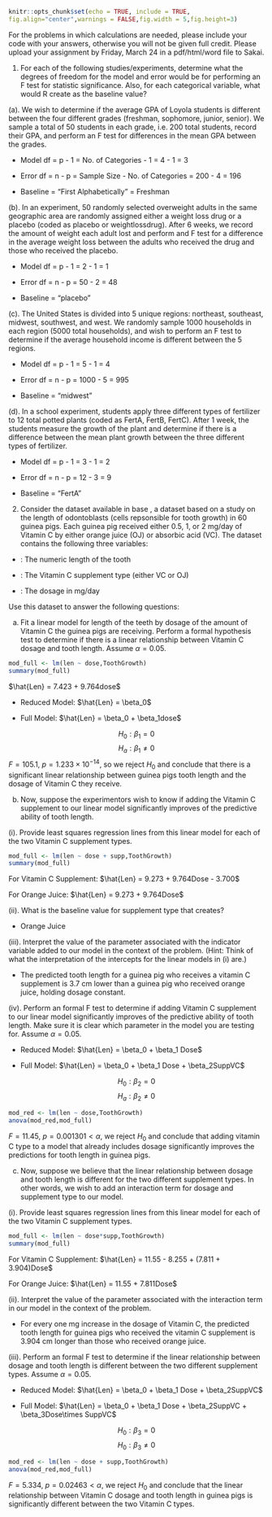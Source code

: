 
```{r setup, include=FALSE}
knitr::opts_chunk$set(echo = TRUE, include = TRUE,
fig.align="center",warnings = FALSE,fig.width = 5,fig.height=3)
```

For the problems in which calculations are needed, please include your \texttt{R} code with your answers, otherwise you will not be given full credit.  Please upload your assignment by Friday, March 24 in a pdf/html/word file to Sakai.

1. For each of the following studies/experiments, determine what the degrees of freedom for the model and error would be for performing an F test for statistic significance.  Also, for each categorical variable, what would R create as the baseline value?

(a).  We wish to determine if the average GPA of Loyola students is different between the four different grades (freshman, sophomore, junior, senior).  We sample a total of 50 students in each grade, i.e. 200 total students, record their GPA, and perform an F test for differences in the mean GPA between the grades.

- Model df = p - 1 = No. of Categories - 1 = 4 - 1 = 3

- Error df = n - p = Sample Size - No. of Categories = 200 - 4 = 196

- Baseline = "First Alphabetically" = Freshman

(b).  In an experiment, 50 randomly selected overweight adults in the same geographic area are randomly assigned either a weight loss drug or a placebo (coded as placebo or weightlossdrug).  After 6 weeks, we record the amount of weight each adult lost and perform and F test for a difference in the average weight loss between the adults who received the drug and those who received the placebo.

- Model df = p - 1 = 2 - 1 = 1

- Error df = n - p = 50 - 2 = 48

- Baseline = "placebo"

(c).  The United States is divided into 5 unique regions: northeast, southeast, midwest, southwest, and west.  We randomly sample 1000 households in each region (5000 total households), and wish to perform an F test to determine if the average household income is different between the 5 regions.

- Model df = p - 1 = 5 - 1 = 4

- Error df = n - p = 1000 - 5 = 995

- Baseline = "midwest"

(d).  In a school experiment, students apply three different types of fertilizer to 12 total potted plants (coded as FertA, FertB, FertC).  After 1 week, the students measure the growth of the plant and determine if there is a difference between the mean plant growth between the three different types of fertilizer.

- Model df = p - 1 = 3 - 1 = 2

- Error df = n - p = 12 - 3 = 9

- Baseline = "FertA"

2. Consider the dataset \texttt{ToothGrowth} available in base \texttt{R}, a dataset based on a study on the length of odontoblasts (cells repsonsible for tooth growth) in 60 guinea pigs.  Each guinea pig received either 0.5, 1, or 2 mg/day of Vitamin C by either orange juice (OJ) or absorbic acid (VC).   The dataset contains the following three variables:

- \texttt{len}: The numeric length of the tooth

- \texttt{supp}: The Vitamin C supplement type (either VC or OJ)

- \texttt{dose}: The dosage in mg/day

Use this dataset to answer the following questions:

a.  Fit a linear model for length of the teeth by dosage of the amount of Vitamin C the guinea pigs are receiving.   Perform a formal hypothesis test to determine if there is a linear relationship between Vitamin C dosage and tooth length.  Assume $\alpha = 0.05$.

```{r}
mod_full <- lm(len ~ dose,ToothGrowth)
summary(mod_full)
```
$\hat{Len} = 7.423 + 9.764dose$

- Reduced Model: $\hat{Len} = \beta_0$

- Full Model: $\hat{Len} = \beta_0 + \beta_1dose$

$$H_0: \beta_1 = 0$$
$$H_a: \beta_1 \neq 0$$
$F = 105.1$, $p = 1.233 \times 10^{-14}$, so we reject $H_0$ and conclude that there is a significant linear relationship between guinea pigs tooth length and the dosage of Vitamin C they receive.


b. Now, suppose the experimentors wish to know if adding the Vitamin C supplement to our linear model significantly improves of the predictive ability of tooth length.

(i).  Provide least squares regression lines from this linear model for each of the two Vitamin C supplement types.

```{r}
mod_full <- lm(len ~ dose + supp,ToothGrowth)
summary(mod_full)
```
For Vitamin C Supplement: $\hat{Len} = 9.273 + 9.764Dose - 3.700$

For Orange Juice: $\hat{Len} = 9.273 + 9.764Dose$

(ii). What is the baseline value for supplement type that \texttt{R} creates?

- Orange Juice

(iii).  Interpret the value of the parameter associated with the indicator variable added to our model in the context of the problem. (Hint: Think of what the interpretation of the intercepts for the linear models in (i) are.)

- The predicted tooth length for a guinea pig who receives a vitamin C supplement is 3.7 cm lower than a guinea pig who received orange juice, holding dosage constant.

(iv).  Perform an formal F test to determine if adding Vitamin C supplement to our linear model significantly improves of the predictive ability of tooth length.  Make sure it is clear which parameter in the model you are testing for.  Assume $\alpha = 0.05$.

- Reduced Model: $\hat{Len} = \beta_0 + \beta_1 Dose$

- Full Model: $\hat{Len} = \beta_0 + \beta_1 Dose + \beta_2SuppVC$

$$H_0: \beta_2 = 0$$
$$H_a: \beta_2 \neq 0$$

```{r}
mod_red <- lm(len ~ dose,ToothGrowth)
anova(mod_red,mod_full)
```
$F = 11.45$, $p = 0.001301 < \alpha$, we reject $H_0$ and conclude that adding vitamin C type to a model that already includes dosage significantly improves the predictions for tooth length in guinea pigs.

c.  Now, suppose we believe that the linear relationship between dosage and tooth length is different for the two different supplement types.  In other words, we wish to add an interaction term for dosage and supplement type to our model.

(i).  Provide least squares regression lines from this linear model for each of the two Vitamin C supplement types.

```{r}
mod_full <- lm(len ~ dose*supp,ToothGrowth)
summary(mod_full)
```
For Vitamin C Supplement: $\hat{Len} = 11.55 - 8.255 + (7.811 + 3.904)Dose$

For Orange Juice: $\hat{Len} = 11.55 + 7.811Dose$

(ii).  Interpret the value of the parameter associated with the interaction term in our model in the context of the problem.

- For every one mg increase in the dosage of Vitamin C, the predicted tooth length for guinea pigs who received the vitamin C supplement is 3.904 cm longer than those who received orange juice.

(iii).  Perform an formal F test to determine if the linear relationship between dosage and tooth length is different between the two different supplement types.  Assume $\alpha = 0.05$.

- Reduced Model: $\hat{Len} = \beta_0 + \beta_1 Dose + \beta_2SuppVC$

- Full Model: $\hat{Len} = \beta_0 + \beta_1 Dose + \beta_2SuppVC + \beta_3Dose\times SuppVC$

$$H_0: \beta_3 = 0$$
$$H_0: \beta_3 \neq 0$$

```{r}
mod_red <- lm(len ~ dose + supp,ToothGrowth)
anova(mod_red,mod_full)
```
$F = 5.334$, $p = 0.02463 < \alpha$, we reject $H_0$ and conclude that the linear relationship between Vitamin C dosage and tooth length in guinea pigs is significantly different between the two Vitamin C types.
